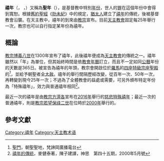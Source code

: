 {{NoteTA
|G1=Popes
}}
'''禧年'''（{{lang-la|Iobeleus}}，{{lang-he|יובל}} <sup>''{{IAST|Yovel}}''</sup>，{{lang-en|Jubilee}}）又稱為'''聖年'''（{{lang-en|Holy year}}），是基督教中特別[[年|年份]]，世人的[[罪_(宗教)|罪]]在這個年份中會得到寬恕。根據[[舊約聖經|舊約聖經]]《[[肋未紀|肋未紀]]》中的規定，[[猶太人|猶太人]]建立了[[禧年_(犹太节日)|禧年]]的傳統，後被基督教會沿襲。在天主教中，禧年的到來由[[教宗|教宗]]宣布。目前[[天主教會|天主教會]]固定每25年舉行一次，教宗也可以自行指定某年份為禧年。

== 概論 ==
[[教宗博義八世|教宗博義八世]]在1300年宣布了禧年，此後禧年便成為[[天主教會|天主教會]]的傳統之一。禧年雖然以「年」為單位，但其始終時間是依[[教會年曆|教會年曆]]訂立，而且不一定如同[[公曆|公曆]]年份的天數是365日。被宣告為禧年的年頭，教宗會開啟位於[[羅馬|羅馬]]的[[特級宗座聖殿|四座特級宗座聖殿]]的{{link-en|聖門|Holy door}}<ref>[http://www.radiovaticana.va/proxy/cinesebig5/santuari/09spietro.html 聖門]，朝聖聖地，梵諦岡廣播電台</ref>，並給予朝聖者[[全大赦|全大赦]]。禧年的舉行間隔歷經改變，從百年一次、50年一次，再轉變到現今25年一次；不過為了全體教會的益處或需要，可另外頒布特定年份為「特殊禧年」，效力與普通禧年相同<ref>[http://archive.hsscol.org.hk/Archive/periodical/spirit/S045C.htm 禧年的傳統]，麥健泰著，陳子建譯，神思　第四十五期，2000年5月號</ref>。

最近一次的禧年是由[[教宗方濟各|教宗方濟各]]宣布在[[2016年|2016年]]舉行的[[慈悲特殊禧年|慈悲特殊禧年]]；最近一次的普通禧年，則是[[教宗若望保祿二世|教宗若望保祿二世]]在位時於[[2000年|2000年]]舉行的{{link-en|大禧年|Great Jubilee}}。

== 參考文獻 ==
{{reflist}}

{{天主教小作品}}

[[Category:禧年|Category:禧年]]
[[Category:天主教术语|Category:天主教术语]]